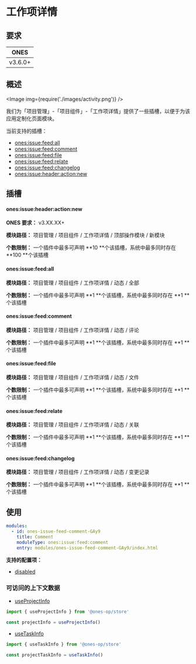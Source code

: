 
# 工作项详情

## 要求

|  ONES   |
| :-----: |
| v3.6.0+ |

## 概述

<Image img={require('./images/activity.png')} />

我们为「项目管理」-「项目组件」-「工作项详情」提供了一些插槽，以便于为该应用定制化页面模块。

当前支持的插槽：

- [ones:issue:feed:all](#onesissuefeedall)
- [ones:issue:feed:comment](#onesissuefeedcomment)
- [ones:issue:feed:file](#onesissuefeedfile)
- [ones:issue:feed:relate](#onesissuefeedrelate)
- [ones:issue:feed:changelog](#onesissuefeedchangelog)
- [ones:issue:header:action:new](#onesissueheaderactionnew)

## 插槽

#### ones:issue:header:action:new

**ONES 要求：** v3.XX.XX+

**模块路径：** 项目管理 / 项目组件 / 工作项详情 / 顶部操作模块 / 新模块

**个数限制：** 一个插件中最多可声明 **10 **个该插槽，系统中最多同时存在 **100 **个该插槽

#### ones:issue:feed:all

**模块路径：** 项目管理 / 项目组件 / 工作项详情 / 动态 / 全部

**个数限制：** 一个插件中最多可声明 **1 **个该插槽，系统中最多同时存在 **1 **个该插槽

#### ones:issue:feed:comment

**模块路径：** 项目管理 / 项目组件 / 工作项详情 / 动态 / 评论

**个数限制：** 一个插件中最多可声明 **1 **个该插槽，系统中最多同时存在 **1 **个该插槽

#### ones:issue:feed:file

**模块路径：** 项目管理 / 项目组件 / 工作项详情 / 动态 / 文件

**个数限制：** 一个插件中最多可声明 **1 **个该插槽，系统中最多同时存在 **1 **个该插槽

#### ones:issue:feed:relate

**模块路径：** 项目管理 / 项目组件 / 工作项详情 / 动态 / 关联

**个数限制：** 一个插件中最多可声明 **1 **个该插槽，系统中最多同时存在 **1 **个该插槽

#### ones:issue:feed:changelog

**模块路径：** 项目管理 / 项目组件 / 工作项详情 / 动态 / 变更记录

**个数限制：** 一个插件中最多可声明 **1 **个该插槽，系统中最多同时存在 **1 **个该插槽

## 使用

```yaml
modules:
  - id: ones-issue-feed-comment-GAy9
    title: Comment
    moduleType: ones:issue:feed:comment
    entry: modules/ones-issue-feed-comment-GAy9/index.html
```

**支持的配置项：**

- [disabled](../../../../../../reference/config/plugin.yaml#disabled)

### 可访问的上下文数据

- [useProjectInfo](../../../../../../reference/packages/store/store.md#useProjectInfo)

```ts
import { useProjectInfo } from '@ones-op/store'

const projectInfo = useProjectInfo()
```

- [useTaskInfo](../../../../../../reference/packages/store/store.md#useTaskInfo)

```ts
import { useTaskInfo } from '@ones-op/store'

const projectTaskInfo = useTaskInfo()
```
